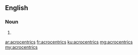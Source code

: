 ==English==

===Noun===
{{head|en|plural}}

# {{plural of|acrocentric|lang=en|nocat=1}}

[[ar:acrocentrics]]
[[fr:acrocentrics]]
[[ku:acrocentrics]]
[[mg:acrocentrics]]
[[my:acrocentrics]]